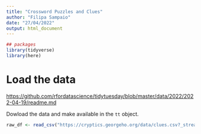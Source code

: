 ```yaml
---
title: "Crossword Puzzles and Clues"
author: "Filipa Sampaio"
date: "27/04/2022"
output: html_document
---
```


```r
## packages
library(tidyverse)
library(here)
```

# Load the data

<https://github.com/rfordatascience/tidytuesday/blob/master/data/2022/2022-04-19/readme.md>

Dowload the data and make available in the `tt` object.

```r
raw_df <- read_csv("https://cryptics.georgeho.org/data/clues.csv?_stream=on&source=bigdave44&_size=max")

```